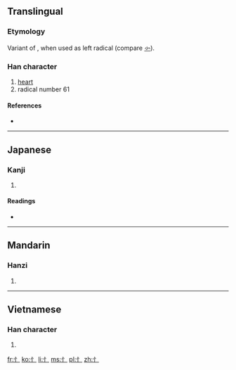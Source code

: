 {{also|心|㣺}}
==Translingual==
{{stroke order|type=animate}}

===Etymology===
Variant of {{term|心||heart|sc=Hani}}, when used as left radical (compare [[㣺]]).

===Han character===
{{Han char|rn=61|rad=心|as=00|sn=3|var=1|four=|canj=竹卜 (HY)}}

# [[heart]]
# radical number 61

====References====
* {{Han ref|kx=0375.011|dkj=10297|dj=0701.020|hdz=42267.011|uh=5FC4|ud=24516}}

----

==Japanese==

===Kanji===
{{ja-kanji|grade=|rs=心00}}

# {{defn|lang=ja|sort=心00}}

====Readings====
* {{ja-readings|on=|kun=[[りっしんべん]] (risshinben)}}

----

==Mandarin==

===Hanzi===
{{cmn-hanzi|pin=shúxīnpángr (shu4xin1pang(r)2, 竖心旁)|wg=<sup>2</sup>}}

# {{defn|lang=cmn|sort=心00}}

----

==Vietnamese==

===Han character===
{{vi-hantu|[[tâm]]|rs=心00}}

# {{defn|lang=vi|sort=心00}}

[[fr:忄]]
[[ko:忄]]
[[li:忄]]
[[ms:忄]]
[[pl:忄]]
[[zh:忄]]